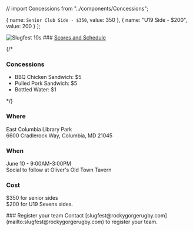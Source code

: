 // import Concessions from "../components/Concessions";

  { name: `Senior Club Side - $350`, value: 350 },
  { name: "U19 Side - $200", value: 200 }
];

<Row gutter={20} type="flex">
<Col md={11}>
  <Image style={{maxWidth: '100%', height: 'auto'}} src={SlugfestBanner} alt="Slugfest 10s"/>
</Col>

<Col md={11}>
### <a href="https://slugfest.netlify.app" target="_blank">Scores and Schedule</a>

{/* 
### Concessions
* BBQ Chicken Sandwich: $5
* Pulled Pork Sandwich: $5
* Bottled Water: $1

<Concessions/>
*/}

### Where
East Columbia Library Park<br />
6600 Cradlerock Way, Columbia, MD 21045

### When
June 10 - 9:00AM-3:00PM<br />
Social to follow at Oliver's Old Town Tavern

### Cost
$350 for senior sides<br/>
$200 for U19 Sevens sides.
</Col>
</Row>
<Row>
<Col>
### Register your team
Contact [slugfest@rockygorgerugby.com](mailto:slugfest@rockygorgerugby.com) to register your team.
<PaypalProduct options={OPTIONS} defaultAmount={300}/>
</Col>
</Row>
